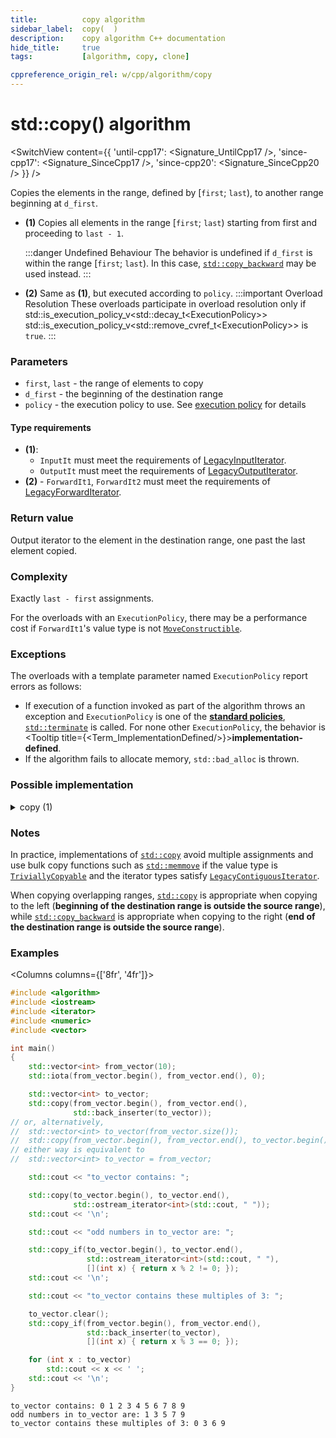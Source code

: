 ```yaml
---
title:			copy algorithm
sidebar_label:	copy(  )
description:	copy algorithm C++ documentation
hide_title:		true
tags:			[algorithm, copy, clone]

cppreference_origin_rel: w/cpp/algorithm/copy
---
```



<!-- Terms -->


<!----------------- Codes ---------------------->


# std::copy() algorithm

<SwitchView content={{
	'until-cpp17': <Signature_UntilCpp17 />,
	'since-cpp17': <Signature_SinceCpp17 />,
	'since-cpp20': <Signature_SinceCpp20 />
}} />

Copies the elements in the range, defined by [`first`; `last`), to another range beginning at `d_first`.

- **(1)**
  Copies all elements in the range [`first`; `last`) starting from first and proceeding to `last - 1`.

  :::danger Undefined Behaviour
  The behavior is undefined if `d_first` is within the range [`first`; `last`). In this case, [`std::copy_backward`](/docs/algo/ordinary/copy_backward) may be used instead.
  :::

 - **(2)** Same as **(1)**, but executed according to `policy`.
  :::important Overload Resolution
  These overloads participate in overload resolution only if
  <Until v='cpp20'> std::is_execution_policy_v&lt;std::decay_t&lt;ExecutionPolicy&gt;&gt; </Until> <Since v='cpp20'>std::is_execution_policy_v&lt;std::remove_cvref_t&lt;ExecutionPolicy&gt;&gt;</Since> is <code>true</code>.
  :::

### Parameters

- `first`, `last` - the range of elements to copy
- `d_first` - the beginning of the destination range
- `policy` - the execution policy to use. See [execution policy](#) for details

#### Type requirements

- **(1)**:
  - `InputIt` must meet the requirements of [LegacyInputIterator](/docs/named_req/LegacyInputIterator).
  - `OutputIt` must meet the requirements of [LegacyOutputIterator](/docs/named_req/LegacyOutputIterator).
- **(2)** - `ForwardIt1`, `ForwardIt2` must meet the requirements of [LegacyForwardIterator](/docs/named_req/LegacyForwardIterator).

### Return value

Output iterator to the element in the destination range, one past the last element copied.

### Complexity

Exactly `last - first` assignments.

For the overloads with an `ExecutionPolicy`, there may be a performance cost if `ForwardIt1`'s value type is not [`MoveConstructible`](/docs/named_req/MoveConstructible).

### Exceptions

The overloads with a template parameter named `ExecutionPolicy` report errors as follows:
- If execution of a function invoked as part of the algorithm throws an exception and `ExecutionPolicy` is one of the [**standard policies**](#), [`std::terminate`](#) is called.
	For none other `ExecutionPolicy`, the behavior is <Tooltip title={<Term_ImplementationDefined/>}>**implementation-defined**</Tooltip>.
- If the algorithm fails to allocate memory, `std::bad_alloc` is thrown.

### Possible implementation

<details>
<summary>copy (1)</summary>

```cpp
template<class InputIt, class OutputIt>
OutputIt copy(InputIt first, InputIt last,
              OutputIt d_first)
{
    for (; first != last; (void)++first, (void)++d_first)
        *d_first = *first;

    return d_first;
}
```

</details>

### Notes

In practice, implementations of [`std::copy`](#) avoid multiple assignments and use bulk copy functions such as [`std::memmove`](#)
if the value type is [`TriviallyCopyable`](/docs/named_req/TriviallyCopyable) and the iterator types satisfy [`LegacyContiguousIterator`](/docs/named_req/LegacyContiguousIterator).

When copying overlapping ranges, [`std::copy`](#) is appropriate when copying to the left (**beginning of the destination range is outside the source range**),
while [`std::copy_backward`](/docs/algo/ordinary/copy_backward) is appropriate when copying to the right (**end of the destination range is outside the source range**).

### Examples

<Columns columns={['8fr', '4fr']}>
<div>

```cpp title='Main.cpp' showLineNumbers
#include <algorithm>
#include <iostream>
#include <iterator>
#include <numeric>
#include <vector>

int main()
{
    std::vector<int> from_vector(10);
    std::iota(from_vector.begin(), from_vector.end(), 0);

    std::vector<int> to_vector;
    std::copy(from_vector.begin(), from_vector.end(),
              std::back_inserter(to_vector));
// or, alternatively,
//  std::vector<int> to_vector(from_vector.size());
//  std::copy(from_vector.begin(), from_vector.end(), to_vector.begin());
// either way is equivalent to
//  std::vector<int> to_vector = from_vector;

    std::cout << "to_vector contains: ";

    std::copy(to_vector.begin(), to_vector.end(),
              std::ostream_iterator<int>(std::cout, " "));
    std::cout << '\n';

    std::cout << "odd numbers in to_vector are: ";

    std::copy_if(to_vector.begin(), to_vector.end(),
                 std::ostream_iterator<int>(std::cout, " "),
                 [](int x) { return x % 2 != 0; });
    std::cout << '\n';

    std::cout << "to_vector contains these multiples of 3: ";

    to_vector.clear();
    std::copy_if(from_vector.begin(), from_vector.end(),
                 std::back_inserter(to_vector),
                 [](int x) { return x % 3 == 0; });

    for (int x : to_vector)
        std::cout << x << ' ';
    std::cout << '\n';
}
```

</div>
<div>

```plaintext title="Output"
to_vector contains: 0 1 2 3 4 5 6 7 8 9
odd numbers in to_vector are: 1 3 5 7 9
to_vector contains these multiples of 3: 0 3 6 9
```

</div>
</Columns>
